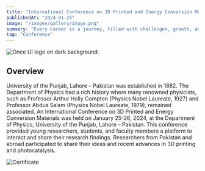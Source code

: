 ```yaml
---
title: "International Conference on 3D Printed and Energy Conversion Materials"
publishedAt: "2024-01-25"
image: "/images/gallery/image.png"
summary: "Every career is a journey, filled with challenges, growth, and those significant moments that mark a shift in our path."
tag: "Conference"
---
```

![Once UI logo on dark background.](/images/gallery/1.JPG)

## Overview

University of the Punjab, Lahore – Pakistan was established in 1882. The Department of Physics had a rich history where many renowned physicists, such as Professor Arthur Holly Compton (Physics Nobel Laureate, 1927) and Professor Abdus Salam (Physics Nobel Laureate, 1979), remained associated. An International Conference on 3D Printed and Energy Conversion Materials was held on January 25-26, 2024, at the Department of Physics, University of the Punjab, Lahore – Pakistan. This conference provided young researchers, students, and faculty members a platform to interact and share their research findings. Researchers from Pakistan and abroad participated to share their ideas and recent advances in 3D printing and photocatalysis.

![Certificate](/images/gallery/c1.jpg)